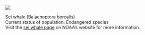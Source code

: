 ![](images/Seiwhale.png)

Sei whale (Balaenoptera borealis)\
Current status of population: Endangered species\
Visit the [sei whale page](https://www.fisheries.noaa.gov/species/sei-whale) on NOAA's website for more information.
